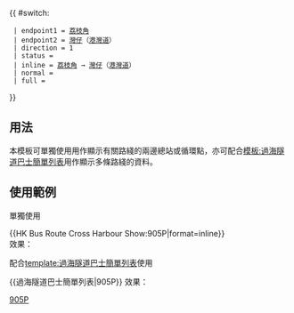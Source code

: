{{Error|錯誤：此模板已停用。請見[[Template:HK Bus Route Cross Harbour/doc]]。}}{{ #switch: {{{format|}}}
  | endpoint1 = [[荔枝角巴士總站|荔枝角]]
  | endpoint2 = [[灣仔]]（[[港灣道]]）
  | direction = 1
  | status = {{HK Bus Status|M}}
  | inline = [[荔枝角巴士總站|荔枝角]] → [[灣仔]]（[[港灣道]]）
  | normal =
  | full =
}}<noinclude>

==用法==
本模板可單獨使用用作顯示有關路綫的兩邊總站或循環點，亦可配合[[模板:過海隧道巴士簡單列表]]用作顯示多條路綫的資料。

==使用範例==
;單獨使用
<nowiki>{{HK Bus Route Cross Harbour Show:905P|format=inline}}</nowiki><br>
效果：{{HK Bus Route Cross Harbour Show:905P|format=inline}}

;配合[[template:過海隧道巴士簡單列表]]使用
<nowiki>{{過海隧道巴士簡單列表|905P}}</nowiki>
效果：{{過海隧道巴士簡單列表|905P}}
[[Category:過海隧道巴士路線模板|905P]]</noinclude>